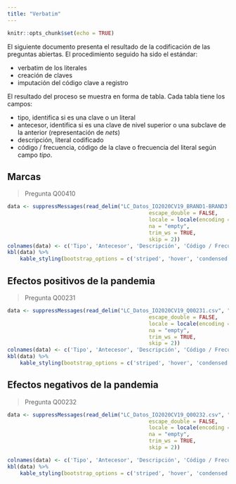 ```yaml
---
title: "Verbatim"
---
```


```r
knitr::opts_chunk$set(echo = TRUE)
```

El siguiente documento presenta el resultado de la codificación de las preguntas abiertas. El procedimiento seguido ha sido el estándar:

* verbatim de los literales
* creación de claves
* imputación del código clave a registro

El resultado del proceso se muestra en forma de tabla. Cada tabla tiene los campos:

* tipo, identifica si es una clave o un literal
* antecesor, identifica si es una clave de nivel superior o una subclave de la anterior (representación de _nets_)
* descripción, literal codificado
* código / frecuencia, código de la clave o frecuencia del literal según campo _tipo_.

## Marcas 

> Pregunta Q00410

```r
data <- suppressMessages(read_delim("LC_Datos_IO2020CV19_BRAND1-BRAND3.csv", "\t", 
                                             escape_double = FALSE, 
                                             locale = locale(encoding = "WINDOWS-1252"),
                                             na = "empty", 
                                             trim_ws = TRUE, 
                                             skip = 2))
colnames(data) <- c('Tipo', 'Antecesor', 'Descripción', 'Código / Frecuencia')
kbl(data) %>% 
    kable_styling(bootstrap_options = c('striped', 'hover', 'condensed', 'responsive'))

```


## Efectos positivos de la pandemia

> Pregunta Q00231

```r
data <- suppressMessages(read_delim("LC_Datos_IO2020CV19_Q00231.csv", "\t", 
                                             escape_double = FALSE, 
                                             locale = locale(encoding = "WINDOWS-1252"),
                                             na = "empty", 
                                             trim_ws = TRUE, 
                                             skip = 2))
colnames(data) <- c('Tipo', 'Antecesor', 'Descripción', 'Código / Frecuencia')
kbl(data) %>% 
    kable_styling(bootstrap_options = c('striped', 'hover', 'condensed', 'responsive'))

```


## Efectos negativos de la pandemia

> Pregunta Q00232

```r
data <- suppressMessages(read_delim("LC_Datos_IO2020CV19_Q00232.csv", "\t", 
                                             escape_double = FALSE, 
                                             locale = locale(encoding = "WINDOWS-1252"),
                                             na = "empty", 
                                             trim_ws = TRUE, 
                                             skip = 2))

colnames(data) <- c('Tipo', 'Antecesor', 'Descripción', 'Código / Frecuencia')
kbl(data) %>% 
    kable_styling(bootstrap_options = c('striped', 'hover', 'condensed', 'responsive'))

```
